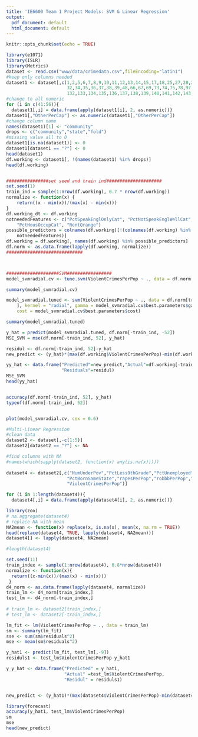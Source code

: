 ```yaml
---
title: 'IE6600 Team 1 Project Models: SVM & Linear Regression'
output:
  pdf_document: default
  html_document: default
---
```


```r
knitr::opts_chunk$set(echo = TRUE)
```

```r
library(e1071)
library(ISLR)
library(Metrics)
dataset <- read.csv("www/data/crimedata.csv",fileEncoding="latin1")
#keep only columns needed
dataset1 <- dataset[,c(1,2,5,6,7,8,9,10,11,12,13,14,15,17,18,25,27,28,29,30,31,
                       32,34,35,36,37,38,39,48,66,67,69,73,74,75,78,97,98,130,131,
                       132,133,134,135,136,137,138,139,140,141,142,143,144,145,146,147)]
#change to all numeric
for (i in c(41:56)){
  dataset1[,i] = data.frame(apply(dataset1[i], 2, as.numeric))}
dataset1[,"OtherPerCap"] <- as.numeric(dataset1[,"OtherPerCap"])
#change column name
names(dataset1)[1] <- "community"
drops <- c("community","state","fold")
#missing value all to 0
dataset1[is.na(dataset1)] <- 0
dataset1[dataset1 == "?"] <- 0
head(dataset1)
df.working <- dataset1[, !(names(dataset1) %in% drops)]
head(df.working)


################set seed and train ind#####################
set.seed(1)
train_ind = sample(1:nrow(df.working), 0.7 * nrow(df.working))
normalize <- function(x) {
    return((x - min(x))/(max(x) - min(x)))
}
df.working_dt <- df.working
notneededFeatures <- c("PctSpeakEnglOnlyCat", "PctNotSpeakEnglWellCat", 
    "PctHousOccupCat", "RentQrange")
possible_predictors = colnames(df.working)[!(colnames(df.working) %in% 
    notneededFeatures)]
df.working = df.working[, names(df.working) %in% possible_predictors]
df.norm <- as.data.frame(lapply(df.working, normalize))
#############################



####################SVM#################
model_svmradial.cv <- tune.svm(ViolentCrimesPerPop ~ ., data = df.norm[train_ind,], kernel = "radial", gamma = c(5e-04, 0.001, 0.002), cost = c(1.75,2, 2.25, 2.5, 2.75))

summary(model_svmradial.cv)

model_svmradial.tuned <- svm(ViolentCrimesPerPop ~ ., data = df.norm[train_ind, 
    ], kernel = "radial", gamma = model_svmradial.cv$best.parameters$gamma, 
    cost = model_svmradial.cv$best.parameters$cost)

summary(model_svmradial.tuned)

y_hat = predict(model_svmradial.tuned, df.norm[-train_ind, -52])
MSE_SVM = mse(df.norm[-train_ind, 52], y_hat)

residul <- df.norm[-train_ind, 52]-y_hat
new_predict <- (y_hat)*(max(df.working$ViolentCrimesPerPop)-min(df.working$ViolentCrimesPerPop))+min(df.working$ViolentCrimesPerPop)

yy_hat <- data.frame("Predicted"=new_predict,"Actual"=df.working[-train_ind,52],
                     "Residuals"=residul)
MSE_SVM
head(yy_hat)


accuracy(df.norm[-train_ind, 52], y_hat)
typeof(df.norm[-train_ind, 52])


plot(model_svmradial.cv, cex = 0.6)


```

```r
#Multi-Linear Regression
#clean data
dataset2 <- dataset[,-c(1:5)]
dataset2[dataset2 == "?"] <- NA

#find columns with NA
#names(which(sapply(dataset2, function(x) any(is.na(x)))))
                       
dataset4 <- dataset2[,c("NumUnderPov","PctLess9thGrade","PctUnemployed","NumInShelters",
                       "PctBornSameState","rapesPerPop","robbbPerPop","assaultPerPop",
                       "ViolentCrimesPerPop")] 

for (i in 1:length(dataset4)){
  dataset4[,i] = data.frame(apply(dataset4[i], 2, as.numeric))}

library(zoo)
# na.aggregate(dataset4)
# replace NA with mean
NA2mean <- function(x) replace(x, is.na(x), mean(x, na.rm = TRUE))
head(replace(dataset4, TRUE, lapply(dataset4, NA2mean)))
dataset4[] <- lapply(dataset4, NA2mean)

#length(dataset4)

set.seed(11)
train_index <- sample(1:nrow(dataset4), 0.8*nrow(dataset4))
normalize <- function(x){
  return((x-min(x))/(max(x) - min(x)))
 }
d4_norm <- as.data.frame(lapply(dataset4, normalize))
train_lm <- d4_norm[train_index,]
test_lm <- d4_norm[-train_index,]
 
# train_lm <- dataset2[train_index,]
# test_lm <- dataset2[-train_index,]

lm_fit <- lm(ViolentCrimesPerPop ~ ., data = train_lm)
sm <- summary(lm_fit)
sse <- sum(sm$residuals^2)
mse <- mean(sm$residuals^2)

y_hat1 <- predict(lm_fit, test_lm[,-9])
residuls1 <- test_lm$ViolentCrimesPerPop-y_hat1

y_y_hat <- data.frame("Predicted" = y_hat1, 
                      "Actual" =test_lm$ViolentCrimesPerPop, 
                      "Residul" = residuls1)


new_predict <- (y_hat1)*(max(dataset4$ViolentCrimesPerPop)-min(dataset4$ViolentCrimesPerPop))+min(dataset4$ViolentCrimesPerPop)

library(forecast)
accuracy(y_hat1, test_lm$ViolentCrimesPerPop)
sm
mse
head(new_predict)

```

```r

```